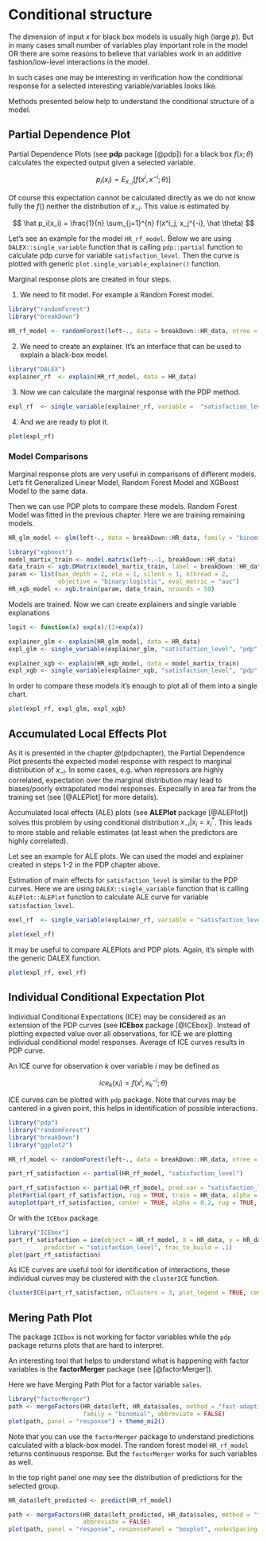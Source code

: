 # Conditional structure

The dimension of input $x$ for black box models is usually high (large $p$). But in many cases small number of variables play important role in the model OR there are some reasons to believe that variables work in an additive fashion/low-level interactions in the model.

In such cases one may be interesting in verification how the conditional response for a selected interesting variable/variables looks like. 

Methods presented below help to understand the conditional structure of a model.

## Partial Dependence Plot {#pdpchapter}

Partial Dependence Plots (see **pdp** package [@pdp]) for a black box $f(x; \theta)$ calculates the expected output given a selected variable.

$$
p_i(x_i) = E_{x_{-i}}[ f(x^i, x^{-i}; \theta) ]
$$

Of course this expectation cannot be calculated directly as we do not know fully the $f()$ neither the distribution of $x_{-i}$. This value is estimated by 

$$
\hat p_i(x_i) = \frac{1}{n} \sum_{j=1}^{n} f(x^i_j, x_j^{-i}, \hat \theta) 
$$


Let's see an example for the model `HR_rf_model`. Below we are using `DALEX::single_variable` function that is calling   `pdp::partial` function to calculate pdp curve for variable `satisfaction_level`. Then the curve is plotted with generic `plot.single_variable_explainer()` function.

Marginal response plots are created in four steps.

1. We need to fit model. For example a Random Forest model.

```r
library("randomForest")
library("breakDown")

HR_rf_model <- randomForest(left~., data = breakDown::HR_data, ntree = 100)
```

2. We need to create an explainer. It's an interface that can be used to explain a black-box model.

```r
library("DALEX")
explainer_rf  <- explain(HR_rf_model, data = HR_data)
```

3. Now we can calculate the marginal response with the PDP method.

```r
expl_rf  <- single_variable(explainer_rf, variable =  "satisfaction_level", type = "pdp")
```

4. And we are ready to plot it.

```r
plot(expl_rf)
```


### Model Comparisons

Marginal response plots are very useful in comparisons of different models. Let's fit Generalized Linear Model, Random Forest Model and XGBoost Model to the same data.

Then we can use PDP plots to compare these models. Random Forest Model was fitted in the previous chapter. Here we are training remaining models.

```r
HR_glm_model <- glm(left~., data = breakDown::HR_data, family = "binomial")

library("xgboost")
model_martix_train <- model.matrix(left~.-1, breakDown::HR_data)
data_train <- xgb.DMatrix(model_martix_train, label = breakDown::HR_data$left)
param <- list(max_depth = 2, eta = 1, silent = 1, nthread = 2,
              objective = "binary:logistic", eval_metric = "auc")
HR_xgb_model <- xgb.train(param, data_train, nrounds = 50)
```

Models are trained. Now we can create explainers and single variable explanations

```r
logit <- function(x) exp(x)/(1+exp(x))

explainer_glm <- explain(HR_glm_model, data = HR_data)
expl_glm <- single_variable(explainer_glm, "satisfaction_level", "pdp", trans=logit)

explainer_xgb <- explain(HR_xgb_model, data = model_martix_train)
expl_xgb <- single_variable(explainer_xgb, "satisfaction_level", "pdp", trans=logit)
```

In order to compare these models it's enough to plot all of them into a single chart.

```r
plot(expl_rf, expl_glm, expl_xgb)
```

## Accumulated Local Effects Plot

As it is presented in the chapter \@(pdpchapter), the Partial Dependence Plot presents the expected model response with respect to marginal distribution of $x_{-i}$. 
In some cases, e.g. when repressors are highly correlated, expectation over the marginal distribution may lead to biases/poorly extrapolated model responses. Especially in area far from the training set (see [@ALEPlot] for more details).

Accumulated local effects (ALE) plots (see **ALEPlot** package [@ALEPlot]) solves this problem by using conditional distribution $x_{-i}|x_i = x_i^*$. This leads to more stable and reliable estimates (at least when the predictors are highly correlated).

Let see an example for ALE plots. We can used the model and explainer created in steps 1-2 in the PDP chapter above.

Estimation of main effects for `satisfaction_level` is similar to the PDP curves. Here we are using `DALEX::single_variable` function that is calling   `ALEPlot::ALEPlot` function to calculate ALE curve for variable `satisfaction_level`. 

```r
exel_rf  <- single_variable(explainer_rf, variable = "satisfaction_level", type = "ale")

plot(exel_rf)
```

It may be useful to compare ALEPlots and PDP plots.
Again, it's simple with the generic DALEX function.

```r
plot(expl_rf, exel_rf)
```

## Individual Conditional Expectation Plot

Individual Conditional Expectations (ICE) may be considered as an extension of the PDP curves (see **ICEbox** package [@ICEbox]).
Instead of plotting expected value over all observations, for ICE we are plotting individual conditional model responses. Average of ICE curves results in PDP curve.

An ICE curve for observation $k$ over variable $i$ may be defined as

$$
ice_k(x_i) = f(x^i, x_k^{-i}; \theta) 
$$

ICE curves can be plotted with `pdp` package. Note that curves may be cantered in a given point, this helps in identification of possible interactions.

```r
library("pdp")
library("randomForest")
library("breakDown")
library("ggplot2")

HR_rf_model <- randomForest(left~., data = breakDown::HR_data, ntree = 100)

part_rf_satisfaction <- partial(HR_rf_model, "satisfaction_level")

part_rf_satisfaction <- partial(HR_rf_model, pred.var = "satisfaction_level", ice = TRUE)
plotPartial(part_rf_satisfaction, rug = TRUE, train = HR_data, alpha = 0.2)
autoplot(part_rf_satisfaction, center = TRUE, alpha = 0.2, rug = TRUE, train = HR_data)
```

Or with the `ICEbox` package.

```r
library("ICEbox")
part_rf_satisfaction = ice(object = HR_rf_model, X = HR_data, y = HR_data$satisfaction_level, 
          predictor = "satisfaction_level", frac_to_build = .1)
plot(part_rf_satisfaction)
```

As ICE curves are useful tool for identification of interactions, these individual curves may be clustered with the `clusterICE` function.

```r
clusterICE(part_rf_satisfaction, nClusters = 3, plot_legend = TRUE, center = TRUE)
```



## Mering Path Plot

The package `ICEbox` is not working for factor variables while the `pdp` package returns plots that are hard to interpret.

An interesting tool that helps to understand what is happening with factor variables is the **factorMerger** package (see [@factorMerger]).

Here we have Merging Path Plot for a factor variable `sales`.

```r
library("factorMerger")
path <- mergeFactors(HR_data$left, HR_data$sales, method = "fast-adaptive", 
                     family = "binomial", abbreviate = FALSE)
plot(path, panel = "response") + theme_mi2()
```

Note that you can use the `factorMerger` package to understand predictions calculated with a black-box model. The random forest model `HR_rf_model` returns continuous response. But the `factorMerger` works for such variables as well.

In the top right panel one may see the distribution of predictions for the selected group.

```r

HR_data$left_predicted <- predict(HR_rf_model)

path <- mergeFactors(HR_data$left_predicted, HR_data$sales, method = "fast-adaptive", 
                     abbreviate = FALSE)
plot(path, panel = "response", responsePanel = "boxplot", nodesSpacing = "effects") + theme_mi2()
```


